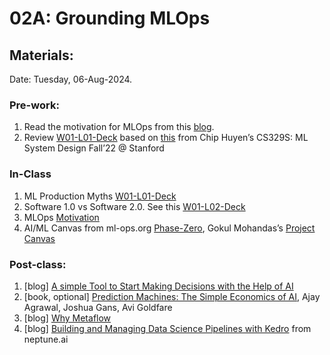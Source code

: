 # 02A: Grounding MLOps {.unnumbered}

## Materials:
Date: Tuesday, 06-Aug-2024.

### Pre-work:

1. Read the motivation for MLOps from this [blog](https://ml-ops.org/content/motivation).
2. Review [W01-L01-Deck](https://docs.google.com/presentation/d/1G2aMDawcGXl-yY3z72emIZ-5PRFsWTEjASBOUGo8MHs/edit?usp=sharing) based on [this](https://docs.google.com/presentation/d/1bhjgRelQ0O5FnYCOGiCVWg_SkfRcZ9bffQsgk6yAaL0/edit#slide=id.gb3e5cf682f_0_261) from Chip Huyen's CS329S: ML System Design Fall'22 @ Stanford



### In-Class

1. ML Production Myths [W01-L01-Deck](https://docs.google.com/presentation/d/1G2aMDawcGXl-yY3z72emIZ-5PRFsWTEjASBOUGo8MHs/edit?usp=sharing) 
2. Software 1.0 vs Software 2.0. See this [W01-L02-Deck](https://docs.google.com/presentation/d/1FLQmzEf2F2zp7ykysChGMKYAOHZbRSh_FDROgYWORwQ/edit?usp=sharing)
3. MLOps [Motivation](https://ml-ops.org/content/motivation)
4. AI/ML Canvas from ml-ops.org [Phase-Zero](https://ml-ops.org/content/phase-zero), Gokul Mohandas's [Project Canvas](https://madewithml.com/courses/mlops/product-design/#template)


### Post-class:

1. \[blog\] [A simple Tool to Start Making Decisions with the Help of AI](https://hbr.org/2018/04/a-simple-tool-to-start-making-decisions-with-the-help-of-ai)
2. \[book, optional\] [Prediction Machines: The Simple Economics of AI](https://www.amazon.in/Prediction-Machines-Economics-Artificial-Intelligence/dp/1633695670),  Ajay Agrawal, Joshua Gans, Avi Goldfare
2. \[blog\] [Why Metaflow](https://docs.metaflow.org/introduction/why-metaflow)
3. \[blog\] [Building and Managing Data Science Pipelines with Kedro](https://neptune.ai/blog/data-science-pipelines-with-kedro#:~:text=Kedro%20is%20an%20open%2Dsource,prototyping%2C%20and%20promote%20pipeline%20reproducibility.) from neptune.ai
